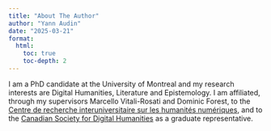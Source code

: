 ```yaml
---
title: "About The Author"
author: "Yann Audin"
date: "2025-03-21"
format:
  html:
    toc: true
    toc-depth: 2
---
```


I am a PhD candidate at the University of Montreal and my research interests are Digital Humanities, Literature and Epistemology. I am affiliated, through my supervisors Marcello Vitali-Rosati and Dominic Forest, to the [Centre de recherche interuniversitaire sur les humanités numériques](crihn.org), and to the [Canadian Society for Digital Humanities](https://csdh-schn.org/) as a graduate representative. 